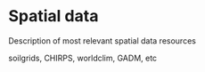 ```r

```

# Spatial data

Description of most relevant spatial data resources 

soilgrids, CHIRPS, worldclim, GADM, etc



